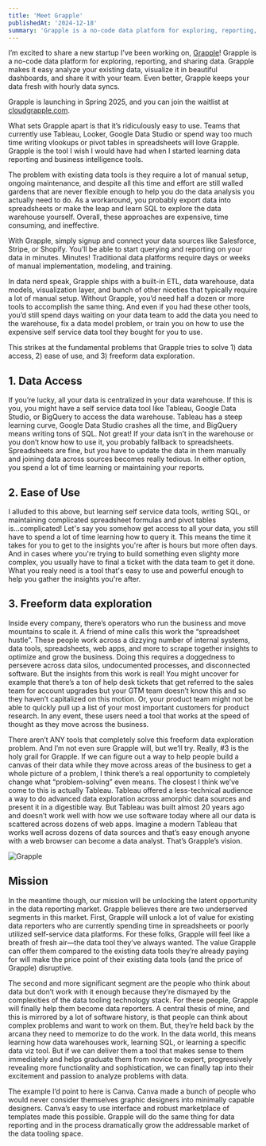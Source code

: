 ```yaml
---
title: 'Meet Grapple'
publishedAt: '2024-12-18'
summary: 'Grapple is a no-code data platform for exploring, reporting, and sharing data.'
---
```


I’m excited to share a new startup I’ve been working on, [Grapple](https://cloudgrapple.com/)! Grapple is a no-code data platform for exploring, reporting, and sharing data. Grapple makes it easy analyze your existing data, visualize it in beautiful dashboards, and share it with your team. Even better, Grapple keeps your data fresh with hourly data syncs.

Grapple is launching in Spring 2025, and you can join the waitlist at [cloudgrapple.com](https://cloudgrapple.com/).

What sets Grapple apart is that it’s ridiculously easy to use. Teams that currently use Tableau, Looker, Google Data Studio or spend way too much time writing vlookups or pivot tables in spreadsheets will love Grapple. Grapple is the tool I wish I would have had when I started learning data reporting and business intelligence tools. 

The problem with existing data tools is they require a lot of manual setup, ongoing maintenance, and despite all this time and effort are still walled gardens that are never flexible enough to help you do the data analysis you actually need to do. As a workaround, you probably export data into spreadsheets or make the leap and learn SQL to explore the data warehouse yourself. Overall, these approaches are expensive, time consuming, and ineffective.

With Grapple, simply signup and connect your data sources like Salesforce, Stripe, or Shopify. You’ll be able to start querying and reporting on your data in minutes. Minutes! Traditional data platforms require days or weeks of manual implementation, modeling, and training. 

In data nerd speak, Grapple ships with a built-in ETL, data warehouse, data models, visualization layer, and bunch of other niceties that typically require a lot of manual setup. Without Grapple, you’d need half a dozen or more tools to accomplish the same thing. And even if you had these other tools, you’d still spend days waiting on your data team to add the data you need to the warehouse, fix a data model problem, or train you on how to use the expensive self service data tool they bought for you to use.

This strikes at the fundamental problems that Grapple tries to solve 1) data access, 2) ease of use, and 3) freeform data exploration.

## 1. Data Access
If you’re lucky, all your data is centralized in your data warehouse. If this is you, you might have a self service data tool like Tableau, Google Data Studio, or BigQuery to access the data warehouse. Tableau has a steep learning curve, Google Data Studio crashes all the time, and BigQuery means writing tons of SQL. Not great! If your data isn’t in the warehouse or you don’t know how to use it, you probably fallback to spreadsheets. Spreadsheets are fine, but you have to update the data in them manually and joining data across sources becomes really tedious. In either option, you spend a lot of time learning or maintaining your reports.

## 2. Ease of Use
I alluded to this above, but learning self service data tools, writing SQL, or maintaining complicated spreadsheet formulas and pivot tables is...complicated! Let's say you somehow get access to all your data, you still have to spend a lot of time learning how to query it. This means the time it takes for you to get to the insights you're after is hours but more often days. And in cases where you're trying to build something even slighty more complex, you usually have to final a ticket with the data team to get it done. What you realy need is a tool that's easy to use and powerful enough to help you gather the insights you're after.

## 3. Freeform data exploration
Inside every company, there’s operators who run the business and move mountains to scale it. A friend of mine calls this work the “spreadsheet hustle”. These people work across a dizzying number of internal systems, data tools, spreadsheets, web apps, and more to scrape together insights to optimize and grow the business. Doing this requires a doggedness to persevere across data silos, undocumented processes, and disconnected software. But the insights from this work is real! You might uncover for example that there’s a ton of help desk tickets that get referred to the sales team for account upgrades but your GTM team doesn’t know this and so they haven’t capitalized on this motion. Or, your product team might not be able to quickly pull up a list of your most important customers for product research. In any event, these users need a tool that works at the speed of thought as they move across the business. 

There aren’t ANY tools that completely solve this freeform data exploration problem. And I’m not even sure Grapple will, but we’ll try. Really, #3 is the holy grail for Grapple. If we can figure out a way to help people build a canvas of their data while they move across areas of the business to get a whole picture of a problem, I think there’s a real opportunity to completely change what “problem-solving” even means. The closest I think we’ve come to this is actually Tableau. Tableau offered a less-technical audience a way to do advanced data exploration across amorphic data sources and present it in a digestible way. But Tableau was built almost 20 years ago and doesn’t work well with how we use software today where all our data is scattered across dozens of web apps. Imagine a modern Tableau that works well across dozens of data sources and that’s easy enough anyone with a web browser can become a data analyst. That’s Grapple’s vision.

![Grapple](/grapple-gif.gif)

## Mission

In the meantime though, our mission will be unlocking the latent opportunity in the data reporting market. Grapple believes there are two underserved segments in this market. First, Grapple will unlock a lot of value for existing data reporters who are currently spending time in spreadsheets or poorly utilized self-service data platforms. For these folks, Grapple will feel like a breath of fresh air—the data tool they’ve always wanted. The value Grapple can offer them compared to the existing data tools they’re already paying for will make the price point of their existing data tools (and the price of Grapple) disruptive.

The second and more significant segment are the people who think about data but don’t work with it enough because they’re dismayed by the complexities of the data tooling technology stack. For these people, Grapple will finally help them become data reporters. A central thesis of mine, and this is mirrored by a lot of software history, is that people can think about complex problems and want to work on them. But, they’re held back by the arcana they need to memorize to do the work. In the data world, this means learning how data warehouses work, learning SQL, or learning a specific data viz tool. But if we can deliver them a tool that makes sense to them immediately and helps graduate them from novice to expert, progressively revealing more functionality and sophistication, we can finally tap into their excitement and passion to analyze problems with data. 

The example I’d point to here is Canva. Canva made a bunch of people who would never consider themselves graphic designers into minimally capable designers. Canva’s easy to use interface and robust marketplace of templates made this possible. Grapple will do the same thing for data reporting and in the process dramatically grow the addressable market of the data tooling space.